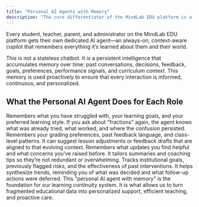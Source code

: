```yaml
---
title: "Personal AI Agents with Memory"
description: "The core differentiator of the MindLab EDU platform is a persistent, personal AI agent for every user."
---
```


Every student, teacher, parent, and administrator on the MindLab EDU platform gets their own dedicated AI agent—an always-on, context-aware copilot that remembers everything it’s learned about them and their world.

<Note>
This is not a stateless chatbot. It is a persistent intelligence that accumulates memory over time: past conversations, decisions, feedback, goals, preferences, performance signals, and curriculum context. This memory is used proactively to ensure that every interaction is informed, continuous, and personalized.
</Note>

## What the Personal AI Agent Does for Each Role

<AccordionGroup>
  <Accordion title="The Student Agent">
    Remembers what you have struggled with, your learning goals, and your preferred learning style. If you ask about "fractions" again, the agent knows what was already tried, what worked, and where the confusion persisted.
  </Accordion>
  <Accordion title="The Teacher Agent">
    Remembers your grading preferences, past feedback language, and class-level patterns. It can suggest lesson adjustments or feedback drafts that are aligned to that evolving context.
  </Accordion>
  <Accordion title="The Parent Agent">
    Remembers what updates you find helpful and what concerns you’ve raised before. It tailors summaries and coaching tips so they’re not redundant or overwhelming.
  </Accordion>
  <Accordion title="The Admin Agent">
    Tracks institutional goals, previously flagged risks, and the effectiveness of past interventions. It helps synthesize trends, reminding you of what was decided and what follow-up actions were deferred.
  </Accordion>
</AccordionGroup>

<Tip>
This "personal AI agent with memory" is the foundation for our learning continuity system. It is what allows us to turn fragmented educational data into personalized support, efficient teaching, and proactive care.
</Tip>